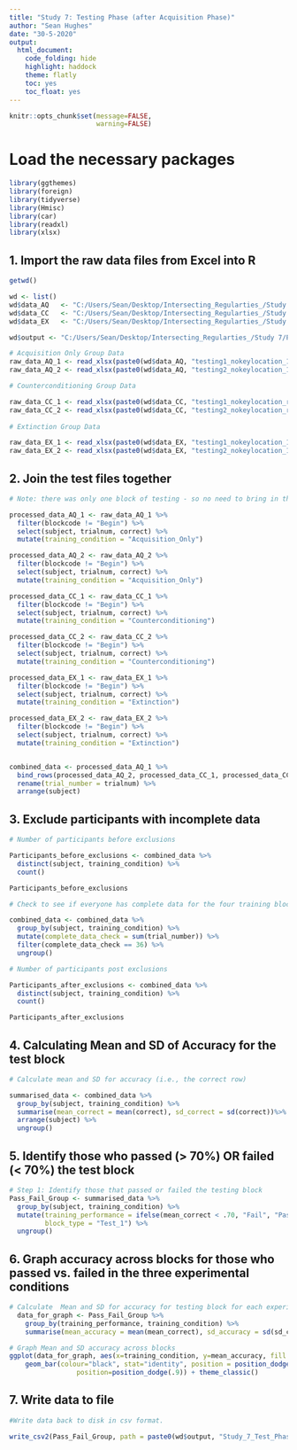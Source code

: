 ```yaml
---
title: "Study 7: Testing Phase (after Acquisition Phase)"
author: "Sean Hughes"
date: "30-5-2020"
output: 
  html_document:
    code_folding: hide
    highlight: haddock
    theme: flatly
    toc: yes 
    toc_float: yes
---
```


```r
knitr::opts_chunk$set(message=FALSE,
                      warning=FALSE)
```


# Load the necessary packages

```r
library(ggthemes)
library(foreign)
library(tidyverse)
library(Hmisc)
library(car)
library(readxl)
library(xlsx)
```

## 1. Import the raw data files from Excel into R

```r

getwd()

wd <- list()
wd$data_AQ   <- "C:/Users/Sean/Desktop/Intersecting_Regularties_/Study 7/Raw_Data/1_Acquisition_Only_Data/"
wd$data_CC   <- "C:/Users/Sean/Desktop/Intersecting_Regularties_/Study 7/Raw_Data/2_Counterconditioning_Data/"
wd$data_EX   <- "C:/Users/Sean/Desktop/Intersecting_Regularties_/Study 7/Raw_Data/3_Extinction_Data/"

wd$output <- "C:/Users/Sean/Desktop/Intersecting_Regularties_/Study 7/Processed_Data/"

# Acquisition Only Group Data
raw_data_AQ_1 <- read_xlsx(paste0(wd$data_AQ, "testing1_nokeylocation_17_06_20.xlsx"), col_names = TRUE)
raw_data_AQ_2 <- read_xlsx(paste0(wd$data_AQ, "testing2_nokeylocation_17_06_20.xlsx"), col_names = TRUE)

# Counterconditioning Group Data

raw_data_CC_1 <- read_xlsx(paste0(wd$data_CC, "testing1_nokeylocation_raw.xlsx"), col_names = TRUE)
raw_data_CC_2 <- read_xlsx(paste0(wd$data_CC, "testing2_nokeylocation_raw.xlsx"), col_names = TRUE)
  
# Extinction Group Data

raw_data_EX_1 <- read_xlsx(paste0(wd$data_EX, "testing1_nokeylocation_19_04_05.xlsx"), col_names = TRUE)
raw_data_EX_2 <- read_xlsx(paste0(wd$data_EX, "testing2_nokeylocation_19_04_05.xlsx"), col_names = TRUE)

```

## 2. Join the test files together

```r
# Note: there was only one block of testing - so no need to bring in the block number

processed_data_AQ_1 <- raw_data_AQ_1 %>% 
  filter(blockcode != "Begin") %>% 
  select(subject, trialnum, correct) %>%
  mutate(training_condition = "Acquisition_Only")

processed_data_AQ_2 <- raw_data_AQ_2 %>% 
  filter(blockcode != "Begin") %>% 
  select(subject, trialnum, correct) %>%
  mutate(training_condition = "Acquisition_Only")

processed_data_CC_1 <- raw_data_CC_1 %>% 
  filter(blockcode != "Begin") %>% 
  select(subject, trialnum, correct) %>%
  mutate(training_condition = "Counterconditioning")

processed_data_CC_2 <- raw_data_CC_2 %>% 
  filter(blockcode != "Begin") %>% 
  select(subject, trialnum, correct) %>%
  mutate(training_condition = "Counterconditioning")

processed_data_EX_1 <- raw_data_EX_1 %>% 
  filter(blockcode != "Begin") %>% 
  select(subject, trialnum, correct) %>%
  mutate(training_condition = "Extinction")

processed_data_EX_2 <- raw_data_EX_2 %>% 
  filter(blockcode != "Begin") %>% 
  select(subject, trialnum, correct) %>%
  mutate(training_condition = "Extinction")


combined_data <- processed_data_AQ_1 %>% 
  bind_rows(processed_data_AQ_2, processed_data_CC_1, processed_data_CC_2, processed_data_EX_1, processed_data_EX_2) %>%
  rename(trial_number = trialnum) %>% 
  arrange(subject)

```

## 3. Exclude participants with incomplete data

```r

# Number of participants before exclusions

Participants_before_exclusions <- combined_data %>% 
  distinct(subject, training_condition) %>% 
  count()

Participants_before_exclusions

# Check to see if everyone has complete data for the four training blocks - if block_number = 280 then they do. Otherwise they do not. If they do not then remove them 

combined_data <- combined_data %>%
  group_by(subject, training_condition) %>% 
  mutate(complete_data_check = sum(trial_number)) %>%
  filter(complete_data_check == 36) %>%
  ungroup() 

# Number of participants post exclusions

Participants_after_exclusions <- combined_data %>% 
  distinct(subject, training_condition) %>% 
  count()

Participants_after_exclusions

```

## 4. Calculating Mean and SD of Accuracy for the test block

```r

# Calculate mean and SD for accuracy (i.e., the correct row) 

summarised_data <- combined_data %>%
  group_by(subject, training_condition) %>% 
  summarise(mean_correct = mean(correct), sd_correct = sd(correct))%>%
  arrange(subject) %>%
  ungroup()

```

## 5. Identify those who passed (> 70%) OR failed (< 70%) the test block  

```r

# Step 1: Identify those that passed or failed the testing block
Pass_Fail_Group <- summarised_data %>%
  group_by(subject, training_condition) %>%
  mutate(training_performance = ifelse(mean_correct < .70, "Fail", "Pass"),
         block_type = "Test_1") %>%
  ungroup()

```


## 6. Graph accuracy across blocks for those who passed vs. failed in the three experimental conditions

```r

# Calculate  Mean and SD for accuracy for testing block for each experimental condition
  data_for_graph <- Pass_Fail_Group %>% 
    group_by(training_performance, training_condition) %>% 
    summarise(mean_accuracy = mean(mean_correct), sd_accuracy = sd(sd_correct))

# Graph Mean and SD accuracy across blocks
ggplot(data_for_graph, aes(x=training_condition, y=mean_accuracy, fill = training_performance)) +
    geom_bar(colour="black", stat="identity", position = position_dodge()) + geom_errorbar(aes(ymin=mean_accuracy-sd_accuracy, ymax=mean_accuracy+sd_accuracy), width=.2,
                 position=position_dodge(.9)) + theme_classic()

```

## 7. Write data to file

```r
#Write data back to disk in csv format.

write_csv2(Pass_Fail_Group, path = paste0(wd$output, "Study_7_Test_Phase_1.csv"))

```



